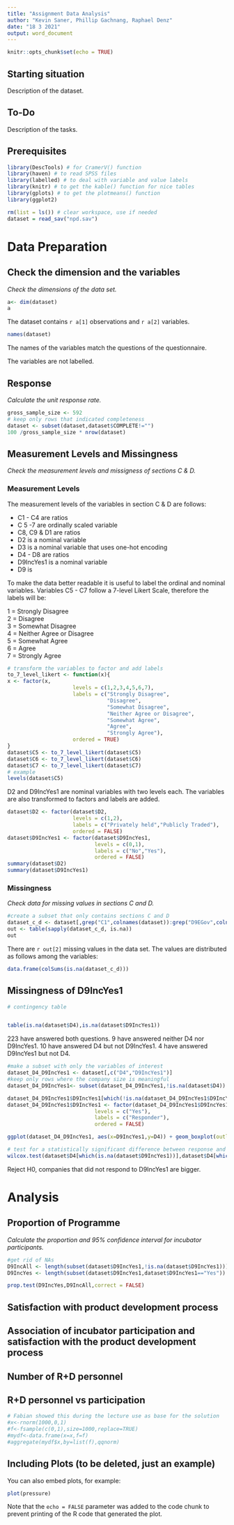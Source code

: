 ---
title: "Assignment Data Analysis"
author: "Kevin Saner, Phillip Gachnang, Raphael Denz"
date: "18 3 2021"
output: word_document
---

```{r setup, include=FALSE}
knitr::opts_chunk$set(echo = TRUE)
```

## Starting situation
Description of the dataset.

## To-Do
Description of the tasks.

## Prerequisites
```{r, message=FALSE,warning=FALSE}
library(DescTools) # for CramerV() function
library(haven) # to read SPSS files
library(labelled) # to deal with variable and value labels
library(knitr) # to get the kable() function for nice tables
library(gplots) # to get the plotmeans() function
library(ggplot2)
```


```{r message=FALSE, warning=FALSE, include=FALSE}
rm(list = ls()) # clear workspace, use if needed
dataset = read_sav("npd.sav")

```

# Data Preparation

## Check the dimension and the variables

*Check the dimensions of the data set.*

```{r}
a<- dim(dataset)
a

```

The dataset contains `r a[1]` observations and `r a[2]` variables.

```{r}
names(dataset)
```
The names of the variables match the questions of the questionnaire.

The variables are not labelled.

## Response

*Calculate the unit response rate.*

```{r}
gross_sample_size <- 592
# keep only rows that indicated completeness
dataset <- subset(dataset,dataset$COMPLETE!="")
100 /gross_sample_size * nrow(dataset)

```


## Measurement Levels and Missingness

*Check the measurement levels and missigness of sections C & D.*

### Measurement Levels

The measurement levels of the variables in section C & D are follows:

* C1 - C4 are ratios
* C 5 -7 are ordinally scaled variable
* C8, C9 & D1 are ratios
* D2 is a nominal variable
* D3 is a nominal variable that uses one-hot encoding
* D4 - D8 are ratios
* D9IncYes1 is a nominal variable
* D9 is 

To make the data better readable it is useful to label the ordinal and nominal variables. 
Variables C5 - C7 follow a 7-level Likert Scale, therefore the labels will be:  

1 = Strongly Disagree  
2 = Disagree  
3 = Somewhat Disagree  
4 = Neither Agree or Disagree  
5 = Somewhat Agree  
6 = Agree  
7 = Strongly Agree

```{r}
# transform the variables to factor and add labels
to_7_level_likert <- function(x){
x <- factor(x,
                     levels = c(1,2,3,4,5,6,7), 
                     labels = c("Strongly Disagree",
                                "Disagree",
                                "Somewhat Disagree",
                                "Neither Agree or Disagree",
                                "Somewhat Agree",
                                "Agree",
                                "Strongly Agree"),
                     ordered = TRUE)
}
dataset$C5 <- to_7_level_likert(dataset$C5)
dataset$C6 <- to_7_level_likert(dataset$C6)
dataset$C7 <- to_7_level_likert(dataset$C7)
# example
levels(dataset$C5)

```
D2 and D9IncYes1 are nominal variables with two levels each. The variables are also transformed to factors and labels are added.
```{r}
dataset$D2 <- factor(dataset$D2,
                     levels = c(1,2),
                     labels = c("Privately held","Publicly Traded"),
                     ordered = FALSE)
dataset$D9IncYes1 <- factor(dataset$D9IncYes1,
                            levels = c(0,1),
                            labels = c("No","Yes"),
                            ordered = FALSE)
summary(dataset$D2)
summary(dataset$D9IncYes1)

```

### Missingness

*Check data for missing values in sections C and D.*

```{r}
#create a subset that only contains sections C and D
dataset_c_d <- dataset[,grep("C1",colnames(dataset)):grep("D9EGov",colnames(dataset))]
out <- table(sapply(dataset_c_d, is.na))
out

```
There are `r out[2]`  missing values in the data set. The values are distributed as follows among the variables:

```{r}
data.frame(colSums(is.na(dataset_c_d)))
```


 

## Missingness of D9IncYes1

```{r}
# contingency table


table(is.na(dataset$D4),is.na(dataset$D9IncYes1))


```
223 have answered both questions. 9 have answered neither D4 nor D9IncYes1. 10 have answered D4 but not D9IncYes1. 4 have answered D9IncYes1 but not D4.

```{r}
#make a subset with only the variables of interest
dataset_D4_D9IncYes1 <- dataset[,c("D4","D9IncYes1")]
#keep only rows where the company size is meaningful
dataset_D4_D9IncYes1<- subset(dataset_D4_D9IncYes1,!is.na(dataset$D4))

dataset_D4_D9IncYes1$D9IncYes1[which(!is.na(dataset_D4_D9IncYes1$D9IncYes1))]<- "Yes"
dataset_D4_D9IncYes1$D9IncYes1 <- factor(dataset_D4_D9IncYes1$D9IncYes1,
                            levels = c("Yes"),
                            labels = c("Responder"),
                            ordered = FALSE)

ggplot(dataset_D4_D9IncYes1, aes(x=D9IncYes1,y=D4)) + geom_boxplot(outlier.colour = NA) +  coord_cartesian(ylim = c(0, 60))

```

```{r}
# test for a statistically significant difference between response and non-response
wilcox.test(dataset$D4[which(is.na(dataset$D9IncYes1))],dataset$D4[which(!is.na(dataset$D9IncYes1))])
```
Reject H0, companies that did not respond to D9IncYes1 are bigger.

# Analysis

## Proportion of Programme 

*Calculate the proportion and 95% confidence interval for incubator participants.*

```{r}
#get rid of NAs
D9IncAll <- length(subset(dataset$D9IncYes1,!is.na(dataset$D9IncYes1)))
D9IncYes <- length(subset(dataset$D9IncYes1,dataset$D9IncYes1=="Yes"))

prop.test(D9IncYes,D9IncAll,correct = FALSE) 

```


## Satisfaction with product development process

## Association of incubator participation and satisfaction with the product development process

## Number of R+D personnel

## R+D personnel vs participation

```{r}
# Fabian showed this during the lecture use as base for the solution
#x<-rnorm(1000,0,1)
#f<-fsample(c(0,1),size=1000,replace=TRUE)
#mydf<-data.frame(x=x,f=f)
#aggregate(mydf$x,by=list(f),qqnorm)

```


## Including Plots (to be deleted, just an example)

You can also embed plots, for example:

```{r pressure, echo=FALSE}
plot(pressure)
```

Note that the `echo = FALSE` parameter was added to the code chunk to prevent printing of the R code that generated the plot.
